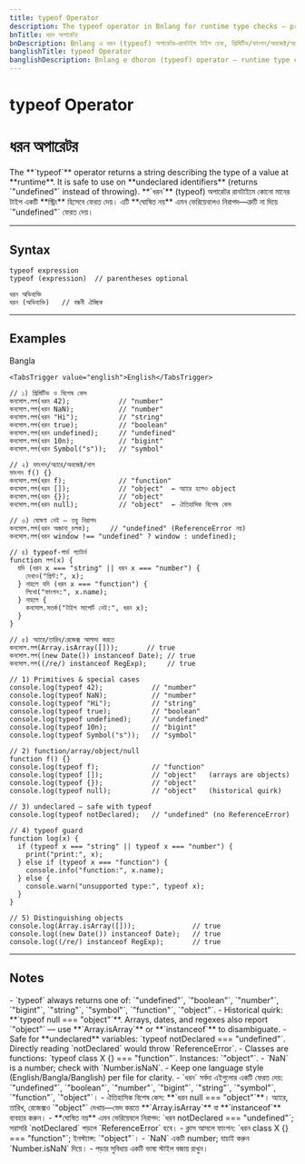 ```yaml
---
title: typeof Operator
description: The typeof operator in Bnlang for runtime type checks — primitives, functions, objects, arrays, null, symbol, bigint, undeclared safety, and common pitfalls.
bnTitle: ধরন অপারেটর
bnDescription: Bnlang এ ধরন (typeof) অপারেটর—রানটাইম টাইপ চেক, প্রিমিটিভ/ফাংশন/অবজেক্ট/অ্যারেসহ, undeclared নিরাপত্তা ও বিশেষ কেস।
banglishTitle: typeof Operator
banglishDescription: Bnlang e dhoron (typeof) operator — runtime type checks, quirks (null/object), and best practices.
---
```


# <I18nEnglish>typeof Operator</I18nEnglish>
# <I18nBangla>ধরন অপারেটর</I18nBangla>


<I18nEnglish>
The **`typeof`** operator returns a string describing the type of a value at **runtime**.  
It is safe to use on **undeclared identifiers** (returns `"undefined"` instead of throwing).
</I18nEnglish>

<I18nBangla>
**`ধরন`** (typeof) অপারেটর রানটাইমে কোনো মানের টাইপ একটি **স্ট্রিং** হিসেবে ফেরত দেয়।  
এটি **ঘোষিত নয়** এমন ভেরিয়েবলেও নিরাপদ—ত্রুটি না দিয়ে `"undefined"` ফেরত দেয়।
</I18nBangla>



---

## Syntax

<I18nEnglish>

```bnl
typeof expression
typeof (expression)  // parentheses optional
```
</I18nEnglish>

<I18nBangla>

```bnl
ধরন অভিব্যক্তি
ধরন (অভিব্যক্তি)   // বন্ধনী ঐচ্ছিক
```
</I18nBangla>



---

## Examples

<Tabs defaultValue="bangla" className="w-full">
  <TabsList>
    <TabsTrigger value="bangla">Bangla</TabsTrigger>
    
    <TabsTrigger value="english">English</TabsTrigger>
  </TabsList>

  <TabsContent value="bangla">

```bnl
// ১) প্রিমিটিভ ও বিশেষ কেস
কনসোল.লগ(ধরন 42);            // "number"
কনসোল.লগ(ধরন NaN);           // "number"
কনসোল.লগ(ধরন "Hi");          // "string"
কনসোল.লগ(ধরন true);          // "boolean"
কনসোল.লগ(ধরন undefined);     // "undefined"
কনসোল.লগ(ধরন 10n);           // "bigint"
কনসোল.লগ(ধরন Symbol("s"));   // "symbol"

// ২) ফাংশন/অ্যারে/অবজেক্ট/নাল
ফাংশন f() {}
কনসোল.লগ(ধরন f);             // "function"
কনসোল.লগ(ধরন []);            // "object"  ← অ্যারে হলেও object
কনসোল.লগ(ধরন {});            // "object"
কনসোল.লগ(ধরন null);          // "object"  ← ঐতিহাসিক বিশেষ কেস

// ৩) ঘোষণা নেই — তবু নিরাপদ
কনসোল.লগ(ধরন অজানা_চলক);     // "undefined" (ReferenceError নয়)
কনসোল.লগ(ধরন window !== "undefined" ? window : undefined);

// ৪) typeof‑গার্ড প্যাটার্ন
function লগ(x) {
  যদি (ধরন x === "string" || ধরন x === "number") {
    দেখাও("প্রিন্ট:", x);
  } নাহলে যদি (ধরন x === "function") {
    লিখো("ফাংশন:", x.name);
  } নাহলে {
    কনসোল.সতর্ক("টাইপ সাপোর্ট নেই:", ধরন x);
  }
}

// ৫) অ্যারে/তারিখ/রেজেক্স আলাদা করতে
কনসোল.লগ(Array.isArray([]));       // true
কনসোল.লগ((new Date()) instanceof Date); // true
কনসোল.লগ((/re/) instanceof RegExp);     // true
```
  </TabsContent>

  

  <TabsContent value="english">

```bnl
// 1) Primitives & special cases
console.log(typeof 42);            // "number"
console.log(typeof NaN);           // "number"
console.log(typeof "Hi");          // "string"
console.log(typeof true);          // "boolean"
console.log(typeof undefined);     // "undefined"
console.log(typeof 10n);           // "bigint"
console.log(typeof Symbol("s"));   // "symbol"

// 2) function/array/object/null
function f() {}
console.log(typeof f);             // "function"
console.log(typeof []);            // "object"   (arrays are objects)
console.log(typeof {});            // "object"
console.log(typeof null);          // "object"   (historical quirk)

// 3) undeclared — safe with typeof
console.log(typeof notDeclared);   // "undefined" (no ReferenceError)

// 4) typeof guard
function log(x) {
  if (typeof x === "string" || typeof x === "number") {
    print("print:", x);
  } else if (typeof x === "function") {
    console.info("function:", x.name);
  } else {
    console.warn("unsupported type:", typeof x);
  }
}

// 5) Distinguishing objects
console.log(Array.isArray([]));              // true
console.log((new Date()) instanceof Date);   // true
console.log((/re/) instanceof RegExp);       // true
```
  </TabsContent>
</Tabs>

---

## Notes

<I18nEnglish>
- `typeof` always returns one of: `"undefined"`, `"boolean"`, `"number"`, `"bigint"`, `"string"`, `"symbol"`, `"function"`, `"object"`.  
- Historical quirk: **`typeof null === "object"`**. Arrays, dates, and regexes also report `"object"` — use **`Array.isArray`** or **`instanceof`** to disambiguate.  
- Safe for **undeclared** variables: `typeof notDeclared === "undefined"`. Directly reading `notDeclared` would throw `ReferenceError`.  
- Classes are functions: `typeof class X {} === "function"`. Instances: `"object"`.  
- `NaN` is a number; check with `Number.isNaN`.  
- Keep one language style (English/Bangla/Banglish) per file for clarity.
</I18nEnglish>

<I18nBangla>
- `ধরন` সর্বদা এইগুলোর একটি ফেরত দেয়: `"undefined"`, `"boolean"`, `"number"`, `"bigint"`, `"string"`, `"symbol"`, `"function"`, `"object"`।  
- ঐতিহাসিক বিশেষ কেস: **`ধরন null === "object"`**। অ্যারে, তারিখ, রেজেক্সও `"object"` দেখায়—ভেদ করতে **`Array.isArray`** বা **`instanceof`** ব্যবহার করুন।  
- **ঘোষিত নয়** এমন ভেরিয়েবলে নিরাপদ: `ধরন notDeclared === "undefined"`; সরাসরি `notDeclared` পড়লে `ReferenceError` হবে।  
- ক্লাস আসলে ফাংশন: `ধরন class X {} === "function"`; ইনস্ট্যান্স: `"object"`।  
- `NaN` একটি number; যাচাই করুন `Number.isNaN` দিয়ে।  
- পড়ার সুবিধায় একটি ভাষা স্টাইল বজায় রাখুন।
</I18nBangla>


